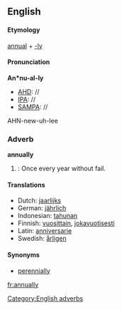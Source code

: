 ==English==
====Etymology====
[[annual]] + [[-ly]]

====Pronunciation====
'''An*nu-al-ly'''
*[[AHD]]: //
*[[IPA]]: //
*[[SAMPA]]: //
AHN-new-uh-lee
===Adverb===
[[Category:English adverbs]]
'''annually'''
#{{time}}: Once every year without fail.

====Translations====
*Dutch: [[jaarlijks]]
*German: [[jährlich]]
*Indonesian: [[tahun|tahunan]]
*Finnish: [[vuosittain]], [[jokavuotisesti]]
*Latin: [[anniversarie]]
*Swedish: [[årligen]]

====Synonyms====
* [[perennially]]

[[fr:annually]]